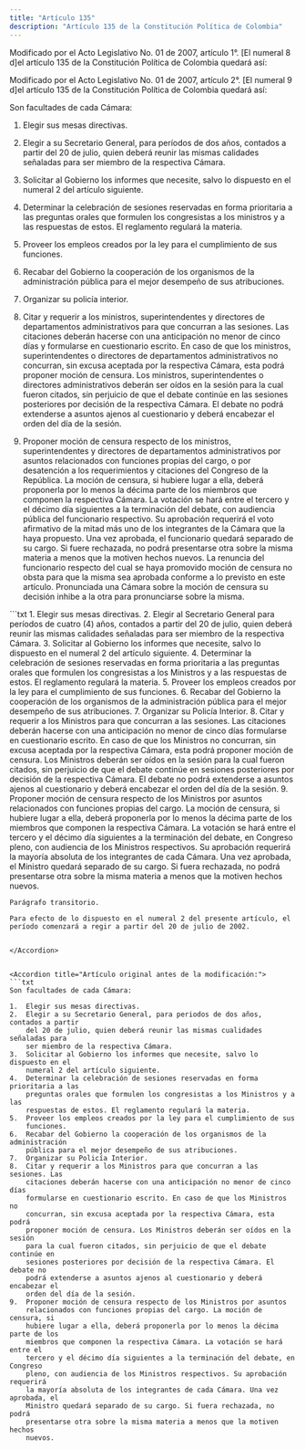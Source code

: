 ```yaml
---
title: "Artículo 135"
description: "Artículo 135 de la Constitución Política de Colombia"
---
```

<Warning>Modificado por el Acto Legislativo No. 01 de 2007, artículo 1°. [El numeral 8 d]el artículo 135 de la Constitución Política de Colombia quedará así:</Warning>

<Warning>Modificado por el Acto Legislativo No. 01 de 2007, artículo 2°. [El numeral 9 d]el artículo 135 de la Constitución Política de Colombia quedará así:</Warning>

Son facultades de cada Cámara:

1. Elegir sus mesas directivas.
2. Elegir a su Secretario General, para períodos de dos años, contados a partir del 20 de julio, quien deberá reunir las mismas calidades señaladas para ser miembro de la respectiva Cámara.
3. Solicitar al Gobierno los informes que necesite, salvo lo dispuesto en el numeral 2 del artículo siguiente.
4. Determinar la celebración de sesiones reservadas en forma prioritaria a las preguntas orales que formulen los congresistas a los ministros y a las respuestas de estos. El reglamento regulará la materia.
5. Proveer los empleos creados por la ley para el cumplimiento de sus funciones.
6. Recabar del Gobierno la cooperación de los organismos de la administración pública para el mejor desempeño de sus atribuciones.
7. Organizar su policía interior.


8. Citar y requerir a los ministros, superintendentes y directores de departamentos administrativos para que concurran a las sesiones. Las citaciones deberán hacerse con una anticipación no menor de cinco días y formularse en cuestionario escrito. En caso de que los ministros, superintendentes o directores de departamentos administrativos no concurran, sin excusa aceptada por la respectiva Cámara, esta podrá proponer moción de censura. Los ministros, superintendentes o directores administrativos deberán ser oídos en la sesión para la cual fueron citados, sin perjuicio de que el debate continúe en las sesiones posteriores por decisión de la respectiva Cámara. El debate no podrá extenderse a asuntos ajenos al cuestionario y deberá encabezar el orden del día de la sesión.

9. Proponer moción de censura respecto de los ministros, superintendentes y directores de departamentos administrativos por asuntos relacionados con funciones propias del cargo, o por desatención a los requerimientos y citaciones del Congreso de la República. La moción de censura, si hubiere lugar a ella, deberá proponerla por lo menos la décima parte de los miembros que componen la respectiva Cámara. La votación se hará entre el tercero y el décimo día siguientes a la terminación del debate, con audiencia pública del funcionario respectivo. Su aprobación requerirá el voto afirmativo de la mitad más uno de los integrantes de la Cámara que la haya propuesto. Una vez aprobada, el funcionario quedará separado de su cargo. Si fuere rechazada, no podrá presentarse otra sobre la misma materia a menos que la motiven hechos nuevos. La renuncia del funcionario respecto del cual se haya promovido moción de censura no obsta para que la misma sea aprobada conforme a lo previsto en este artículo. Pronunciada una Cámara sobre la moción de censura su decisión inhibe a la otra para pronunciarse sobre la misma.


<Accordion title="Artículo Modificado por el Acto Legislativo No. 01 de 2003, artículo 7°. Facultades de las Cámaras. [El numeral 2, del artículo 135 de] la Constitución Política quedará así:">
```txt
1.  Elegir sus mesas directivas.
2.  Elegir al Secretario General para períodos de cuatro (4) años, contados a
    partir del 20 de julio, quien deberá reunir las mismas calidades señaladas para ser miembro de la respectiva Cámara.
3.  Solicitar al Gobierno los informes que necesite, salvo lo dispuesto en el
    numeral 2 del artículo siguiente.
4.  Determinar la celebración de sesiones reservadas en forma prioritaria a las 
    preguntas orales que formulen los congresistas a los Ministros y a las 
    respuestas de estos. El reglamento regulará la materia.
5.  Proveer los empleos creados por la ley para el cumplimiento de sus 
    funciones.
6.  Recabar del Gobierno la cooperación de los organismos de la administración 
    pública para el mejor desempeño de sus atribuciones.
7.  Organizar su Policía Interior.
8.  Citar y requerir a los Ministros para que concurran a las sesiones. Las     
    citaciones deberán hacerse con una anticipación no menor de cinco días
    formularse en cuestionario escrito. En caso de que los Ministros no
    concurran, sin excusa aceptada por la respectiva Cámara, esta podrá
    proponer moción de censura. Los Ministros deberán ser oídos en la sesión
    para la cual fueron citados, sin perjuicio de que el debate continúe en
    sesiones posteriores por decisión de la respectiva Cámara. El debate no
    podrá extenderse a asuntos ajenos al cuestionario y deberá encabezar el
    orden del día de la sesión.
9.  Proponer moción de censura respecto de los Ministros por asuntos
    relacionados con funciones propias del cargo. La moción de censura, si
    hubiere lugar a ella, deberá proponerla por lo menos la décima parte de los
    miembros que componen la respectiva Cámara. La votación se hará entre el
    tercero y el décimo día siguientes a la terminación del debate, en Congreso
    pleno, con audiencia de los Ministros respectivos. Su aprobación requerirá
    la mayoría absoluta de los integrantes de cada Cámara. Una vez aprobada, el
    Ministro quedará separado de su cargo. Si fuera rechazada, no podrá
    presentarse otra sobre la misma materia a menos que la motiven hechos
    nuevos.
    
    Parágrafo transitorio. 
    
    Para efecto de lo dispuesto en el numeral 2 del presente artículo, el período comenzará a regir a partir del 20 de julio de 2002. 
```

</Accordion>


<Accordion title="Artículo original antes de la modificación:">
```txt
Son facultades de cada Cámara:

1.  Elegir sus mesas directivas.
2.  Elegir a su Secretario General, para periodos de dos años, contados a partir
    del 20 de julio, quien deberá reunir las mismas cualidades señaladas para
    ser miembro de la respectiva Cámara.
3.  Solicitar al Gobierno los informes que necesite, salvo lo dispuesto en el
    numeral 2 del artículo siguiente.
4.  Determinar la celebración de sesiones reservadas en forma prioritaria a las 
    preguntas orales que formulen los congresistas a los Ministros y a las 
    respuestas de estos. El reglamento regulará la materia.
5.  Proveer los empleos creados por la ley para el cumplimiento de sus 
    funciones.
6.  Recabar del Gobierno la cooperación de los organismos de la administración 
    pública para el mejor desempeño de sus atribuciones.
7.  Organizar su Policía Interior.
8.  Citar y requerir a los Ministros para que concurran a las sesiones. Las     
    citaciones deberán hacerse con una anticipación no menor de cinco días
    formularse en cuestionario escrito. En caso de que los Ministros no
    concurran, sin excusa aceptada por la respectiva Cámara, esta podrá
    proponer moción de censura. Los Ministros deberán ser oídos en la sesión
    para la cual fueron citados, sin perjuicio de que el debate continúe en
    sesiones posteriores por decisión de la respectiva Cámara. El debate no
    podrá extenderse a asuntos ajenos al cuestionario y deberá encabezar el
    orden del día de la sesión.
9.  Proponer moción de censura respecto de los Ministros por asuntos
    relacionados con funciones propias del cargo. La moción de censura, si
    hubiere lugar a ella, deberá proponerla por lo menos la décima parte de los
    miembros que componen la respectiva Cámara. La votación se hará entre el
    tercero y el décimo día siguientes a la terminación del debate, en Congreso
    pleno, con audiencia de los Ministros respectivos. Su aprobación requerirá
    la mayoría absoluta de los integrantes de cada Cámara. Una vez aprobada, el
    Ministro quedará separado de su cargo. Si fuera rechazada, no podrá
    presentarse otra sobre la misma materia a menos que la motiven hechos
    nuevos.
```
</Accordion>